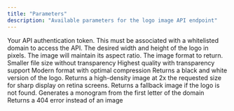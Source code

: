 ```yaml
---
title: "Parameters"
description: "Available parameters for the logo image API endpoint"
---
```


<ParamField path="token" type="string" required>
  Your API authentication token. This must be associated with a whitelisted
  domain to access the API.
</ParamField>

<ParamField path="size" type="integer" default="128">
  The desired width and height of the logo in pixels. The image will maintain
  its aspect ratio.
</ParamField>

<ParamField path="format" type="string" default="jpg">
  The image format to return.
  <Expandable title="formats">
    <ResponseField name="jpg">
      Smaller file size without transparency
    </ResponseField>
    <ResponseField name="png">
      Highest quality with transparency support
    </ResponseField>
    <ResponseField name="webp">
      Modern format with optimal compression
    </ResponseField>
  </Expandable>
</ParamField>

<ParamField path="greyscale" type="boolean" default="false">
  Returns a black and white version of the logo.
</ParamField>

<ParamField path="retina" type="boolean" default="false">
  Returns a high-density image at 2x the requested size for sharp display on
  retina screens.
</ParamField>

<ParamField path="fallback" type="string" default="monogram">
  Returns a fallback image if the logo is not found.
  <Expandable title="options">
    <ResponseField name="monogram">
      Generates a monogram from the first letter of the domain
    </ResponseField>
    <ResponseField name="404">
      Returns a 404 error instead of an image
    </ResponseField>
  </Expandable>
</ParamField>
